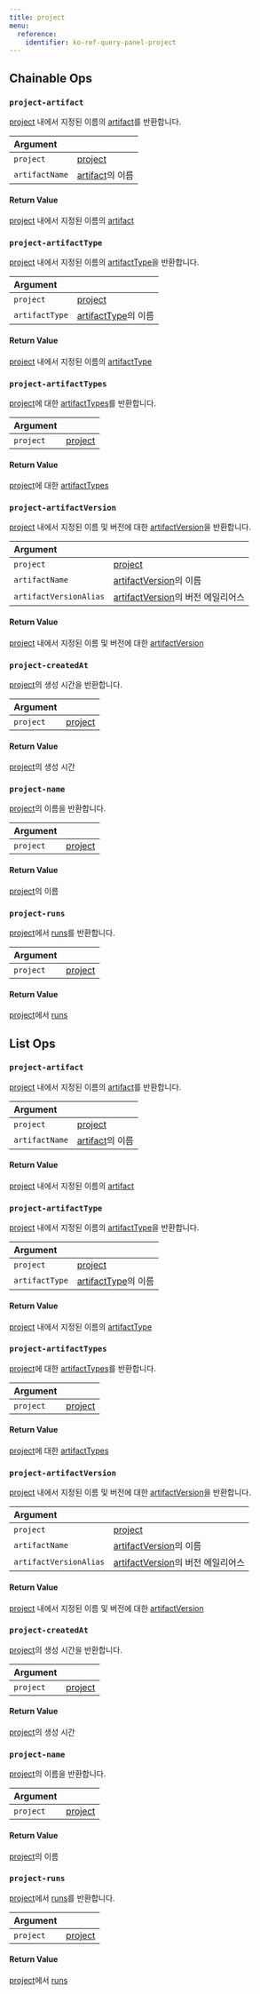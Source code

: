 ```yaml
---
title: project
menu:
  reference:
    identifier: ko-ref-query-panel-project
---
```


## Chainable Ops
<h3 id="project-artifact"><code>project-artifact</code></h3>

[project](/ko/ref/query-panel/project/) 내에서 지정된 이름의 [artifact](/ko/ref/query-panel/artifact/)를 반환합니다.

| Argument |  |
| :--- | :--- |
| `project` | [project](/ko/ref/query-panel/project/) |
| `artifactName` | [artifact](/ko/ref/query-panel/artifact/)의 이름 |

#### Return Value
[project](/ko/ref/query-panel/project/) 내에서 지정된 이름의 [artifact](/ko/ref/query-panel/artifact/)

<h3 id="project-artifactType"><code>project-artifactType</code></h3>

[project](/ko/ref/query-panel/project/) 내에서 지정된 이름의 [artifactType](/ko/ref/query-panel/artifact-type/)을 반환합니다.

| Argument |  |
| :--- | :--- |
| `project` | [project](/ko/ref/query-panel/project/) |
| `artifactType` | [artifactType](/ko/ref/query-panel/artifact-type/)의 이름 |

#### Return Value
[project](/ko/ref/query-panel/project/) 내에서 지정된 이름의 [artifactType](/ko/ref/query-panel/artifact-type/)

<h3 id="project-artifactTypes"><code>project-artifactTypes</code></h3>

[project](/ko/ref/query-panel/project/)에 대한 [artifactTypes](/ko/ref/query-panel/artifact-type/)를 반환합니다.

| Argument |  |
| :--- | :--- |
| `project` | [project](/ko/ref/query-panel/project/) |

#### Return Value
[project](/ko/ref/query-panel/project/)에 대한 [artifactTypes](/ko/ref/query-panel/artifact-type/)

<h3 id="project-artifactVersion"><code>project-artifactVersion</code></h3>

[project](/ko/ref/query-panel/project/) 내에서 지정된 이름 및 버전에 대한 [artifactVersion](/ko/ref/query-panel/artifact-version/)을 반환합니다.

| Argument |  |
| :--- | :--- |
| `project` | [project](/ko/ref/query-panel/project/) |
| `artifactName` | [artifactVersion](/ko/ref/query-panel/artifact-version/)의 이름 |
| `artifactVersionAlias` | [artifactVersion](/ko/ref/query-panel/artifact-version/)의 버전 에일리어스 |

#### Return Value
[project](/ko/ref/query-panel/project/) 내에서 지정된 이름 및 버전에 대한 [artifactVersion](/ko/ref/query-panel/artifact-version/)

<h3 id="project-createdAt"><code>project-createdAt</code></h3>

[project](/ko/ref/query-panel/project/)의 생성 시간을 반환합니다.

| Argument |  |
| :--- | :--- |
| `project` | [project](/ko/ref/query-panel/project/) |

#### Return Value
[project](/ko/ref/query-panel/project/)의 생성 시간

<h3 id="project-name"><code>project-name</code></h3>

[project](/ko/ref/query-panel/project/)의 이름을 반환합니다.

| Argument |  |
| :--- | :--- |
| `project` | [project](/ko/ref/query-panel/project/) |

#### Return Value
[project](/ko/ref/query-panel/project/)의 이름

<h3 id="project-runs"><code>project-runs</code></h3>

[project](/ko/ref/query-panel/project/)에서 [runs](/ko/ref/query-panel/run/)를 반환합니다.

| Argument |  |
| :--- | :--- |
| `project` | [project](/ko/ref/query-panel/project/) |

#### Return Value
[project](/ko/ref/query-panel/project/)에서 [runs](/ko/ref/query-panel/run/)

## List Ops
<h3 id="project-artifact"><code>project-artifact</code></h3>

[project](/ko/ref/query-panel/project/) 내에서 지정된 이름의 [artifact](/ko/ref/query-panel/artifact/)를 반환합니다.

| Argument |  |
| :--- | :--- |
| `project` | [project](/ko/ref/query-panel/project/) |
| `artifactName` | [artifact](/ko/ref/query-panel/artifact/)의 이름 |

#### Return Value
[project](/ko/ref/query-panel/project/) 내에서 지정된 이름의 [artifact](/ko/ref/query-panel/artifact/)

<h3 id="project-artifactType"><code>project-artifactType</code></h3>

[project](/ko/ref/query-panel/project/) 내에서 지정된 이름의 [artifactType](/ko/ref/query-panel/artifact-type/)을 반환합니다.

| Argument |  |
| :--- | :--- |
| `project` | [project](/ko/ref/query-panel/project/) |
| `artifactType` | [artifactType](/ko/ref/query-panel/artifact-type/)의 이름 |

#### Return Value
[project](/ko/ref/query-panel/project/) 내에서 지정된 이름의 [artifactType](/ko/ref/query-panel/artifact-type/)

<h3 id="project-artifactTypes"><code>project-artifactTypes</code></h3>

[project](/ko/ref/query-panel/project/)에 대한 [artifactTypes](/ko/ref/query-panel/artifact-type/)를 반환합니다.

| Argument |  |
| :--- | :--- |
| `project` | [project](/ko/ref/query-panel/project/) |

#### Return Value
[project](/ko/ref/query-panel/project/)에 대한 [artifactTypes](/ko/ref/query-panel/artifact-type/)

<h3 id="project-artifactVersion"><code>project-artifactVersion</code></h3>

[project](/ko/ref/query-panel/project/) 내에서 지정된 이름 및 버전에 대한 [artifactVersion](/ko/ref/query-panel/artifact-version/)을 반환합니다.

| Argument |  |
| :--- | :--- |
| `project` | [project](/ko/ref/query-panel/project/) |
| `artifactName` | [artifactVersion](/ko/ref/query-panel/artifact-version/)의 이름 |
| `artifactVersionAlias` | [artifactVersion](/ko/ref/query-panel/artifact-version/)의 버전 에일리어스 |

#### Return Value
[project](/ko/ref/query-panel/project/) 내에서 지정된 이름 및 버전에 대한 [artifactVersion](/ko/ref/query-panel/artifact-version/)

<h3 id="project-createdAt"><code>project-createdAt</code></h3>

[project](/ko/ref/query-panel/project/)의 생성 시간을 반환합니다.

| Argument |  |
| :--- | :--- |
| `project` | [project](/ko/ref/query-panel/project/) |

#### Return Value
[project](/ko/ref/query-panel/project/)의 생성 시간

<h3 id="project-name"><code>project-name</code></h3>

[project](/ko/ref/query-panel/project/)의 이름을 반환합니다.

| Argument |  |
| :--- | :--- |
| `project` | [project](/ko/ref/query-panel/project/) |

#### Return Value
[project](/ko/ref/query-panel/project/)의 이름

<h3 id="project-runs"><code>project-runs</code></h3>

[project](/ko/ref/query-panel/project/)에서 [runs](/ko/ref/query-panel/run/)를 반환합니다.

| Argument |  |
| :--- | :--- |
| `project` | [project](/ko/ref/query-panel/project/) |

#### Return Value
[project](/ko/ref/query-panel/project/)에서 [runs](/ko/ref/query-panel/run/)
